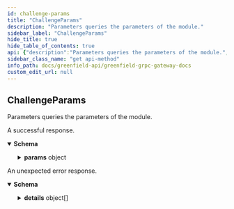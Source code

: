 ```yaml
---
id: challenge-params
title: "ChallengeParams"
description: "Parameters queries the parameters of the module."
sidebar_label: "ChallengeParams"
hide_title: true
hide_table_of_contents: true
api: {"description":"Parameters queries the parameters of the module.","operationId":"ChallengeParams","responses":{"200":{"description":"A successful response.","content":{"*/*":{"schema":{"type":"object","properties":{"params":{"description":"params holds all the parameters of this module.","type":"object","properties":{"challenge_count_per_block":{"type":"string","format":"uint64","description":"Challenges which will be emitted in each block, including user submitted or randomly triggered."},"challenge_keep_alive_period":{"type":"string","format":"uint64","description":"Challenges will be expired after the period, including user submitted or randomly triggered."},"slash_cooling_off_period":{"type":"string","format":"uint64","description":"The count of blocks to stand for the period in which the same storage and object info cannot be slashed again."},"slash_amount_size_rate":{"type":"string","description":"The slash coin amount will be calculated from the size of object info, and adjusted by this rate."},"slash_amount_min":{"type":"string","description":"The minimal slash amount."},"slash_amount_max":{"type":"string","description":"The maximum slash amount."},"reward_validator_ratio":{"type":"string","description":"The ratio of slash amount to reward all current validators."},"reward_submitter_ratio":{"type":"string","description":"The ratio of reward amount to reward attestation submitter."},"reward_submitter_threshold":{"type":"string","description":"The reward amount to submitter will be adjusted by the threshold."},"heartbeat_interval":{"type":"string","format":"uint64","description":"Heartbeat interval, based on challenge id, defines the frequency of heartbeat attestation."},"attestation_inturn_interval":{"type":"string","format":"uint64","description":"The time duration for each submitter to submit attestations in turn."},"attestation_kept_count":{"type":"string","format":"uint64","description":"The number of kept attested challenge ids, which can be queried by clients."},"sp_slash_max_amount":{"type":"string","description":"The max slash amount for a sp in a counting window."},"sp_slash_counting_window":{"type":"string","format":"uint64","description":"The number of blocks to count how much a sp had been slashed."}}}},"description":"QueryParamsResponse is response type for the Query/Params RPC method."}}}},"default":{"description":"An unexpected error response.","content":{"*/*":{"schema":{"type":"object","properties":{"error":{"type":"string"},"code":{"type":"integer","format":"int32"},"message":{"type":"string"},"details":{"type":"array","items":{"type":"object","properties":{"type_url":{"type":"string"},"value":{"type":"string","format":"byte"}}}}}}}}}},"tags":["Query"],"method":"get","path":"/greenfield/challenge/params","servers":[{"url":"https://gnfd-testnet-fullnode-tendermint-us.bnbchain.org"}],"info":{"title":"Greenfield - gRPC Gateway docs","description":"A REST interface for state queries","version":"1.0.0"},"postman":{"name":"ChallengeParams","description":{"content":"Parameters queries the parameters of the module.","type":"text/plain"},"url":{"path":["greenfield","challenge","params"],"host":["{{baseUrl}}"],"query":[],"variable":[]},"header":[{"key":"Accept","value":"*/*"}],"method":"GET"}}
sidebar_class_name: "get api-method"
info_path: docs/greenfield-api/greenfield-grpc-gateway-docs
custom_edit_url: null
---
```



## ChallengeParams



Parameters queries the parameters of the module.

<div><ApiTabs><TabItem label={"200"} value={"200"}><div>

A successful response.

</div><div><MimeTabs schemaType={"response"}><TabItem label={"*/*"} value={"*/*"}><SchemaTabs><TabItem label={"Schema"} value={"Schema"}><details style={{}} data-collapsed={false} open={true}><summary style={{"textAlign":"left"}}><strong>Schema</strong></summary><div style={{"textAlign":"left","marginLeft":"1rem"}}></div><ul style={{"marginLeft":"1rem"}}><SchemaItem collapsible={true} className={"schemaItem"}><details style={{}}><summary style={{}}><strong>params</strong><span style={{"opacity":"0.6"}}> object</span></summary><div style={{"marginLeft":"1rem"}}><div style={{"marginTop":".5rem","marginBottom":".5rem"}}>

params holds all the parameters of this module.

</div><SchemaItem collapsible={false} name={"challenge_count_per_block"} required={false} schemaName={"uint64"} qualifierMessage={undefined} schema={{"type":"string","format":"uint64","description":"Challenges which will be emitted in each block, including user submitted or randomly triggered."}}></SchemaItem><SchemaItem collapsible={false} name={"challenge_keep_alive_period"} required={false} schemaName={"uint64"} qualifierMessage={undefined} schema={{"type":"string","format":"uint64","description":"Challenges will be expired after the period, including user submitted or randomly triggered."}}></SchemaItem><SchemaItem collapsible={false} name={"slash_cooling_off_period"} required={false} schemaName={"uint64"} qualifierMessage={undefined} schema={{"type":"string","format":"uint64","description":"The count of blocks to stand for the period in which the same storage and object info cannot be slashed again."}}></SchemaItem><SchemaItem collapsible={false} name={"slash_amount_size_rate"} required={false} schemaName={"string"} qualifierMessage={undefined} schema={{"type":"string","description":"The slash coin amount will be calculated from the size of object info, and adjusted by this rate."}}></SchemaItem><SchemaItem collapsible={false} name={"slash_amount_min"} required={false} schemaName={"string"} qualifierMessage={undefined} schema={{"type":"string","description":"The minimal slash amount."}}></SchemaItem><SchemaItem collapsible={false} name={"slash_amount_max"} required={false} schemaName={"string"} qualifierMessage={undefined} schema={{"type":"string","description":"The maximum slash amount."}}></SchemaItem><SchemaItem collapsible={false} name={"reward_validator_ratio"} required={false} schemaName={"string"} qualifierMessage={undefined} schema={{"type":"string","description":"The ratio of slash amount to reward all current validators."}}></SchemaItem><SchemaItem collapsible={false} name={"reward_submitter_ratio"} required={false} schemaName={"string"} qualifierMessage={undefined} schema={{"type":"string","description":"The ratio of reward amount to reward attestation submitter."}}></SchemaItem><SchemaItem collapsible={false} name={"reward_submitter_threshold"} required={false} schemaName={"string"} qualifierMessage={undefined} schema={{"type":"string","description":"The reward amount to submitter will be adjusted by the threshold."}}></SchemaItem><SchemaItem collapsible={false} name={"heartbeat_interval"} required={false} schemaName={"uint64"} qualifierMessage={undefined} schema={{"type":"string","format":"uint64","description":"Heartbeat interval, based on challenge id, defines the frequency of heartbeat attestation."}}></SchemaItem><SchemaItem collapsible={false} name={"attestation_inturn_interval"} required={false} schemaName={"uint64"} qualifierMessage={undefined} schema={{"type":"string","format":"uint64","description":"The time duration for each submitter to submit attestations in turn."}}></SchemaItem><SchemaItem collapsible={false} name={"attestation_kept_count"} required={false} schemaName={"uint64"} qualifierMessage={undefined} schema={{"type":"string","format":"uint64","description":"The number of kept attested challenge ids, which can be queried by clients."}}></SchemaItem><SchemaItem collapsible={false} name={"sp_slash_max_amount"} required={false} schemaName={"string"} qualifierMessage={undefined} schema={{"type":"string","description":"The max slash amount for a sp in a counting window."}}></SchemaItem><SchemaItem collapsible={false} name={"sp_slash_counting_window"} required={false} schemaName={"uint64"} qualifierMessage={undefined} schema={{"type":"string","format":"uint64","description":"The number of blocks to count how much a sp had been slashed."}}></SchemaItem></div></details></SchemaItem></ul></details></TabItem><TabItem label={"Example (from schema)"} value={"Example (from schema)"}><ResponseSamples responseExample={"{\n  \"params\": {\n    \"challenge_count_per_block\": \"string\",\n    \"challenge_keep_alive_period\": \"string\",\n    \"slash_cooling_off_period\": \"string\",\n    \"slash_amount_size_rate\": \"string\",\n    \"slash_amount_min\": \"string\",\n    \"slash_amount_max\": \"string\",\n    \"reward_validator_ratio\": \"string\",\n    \"reward_submitter_ratio\": \"string\",\n    \"reward_submitter_threshold\": \"string\",\n    \"heartbeat_interval\": \"string\",\n    \"attestation_inturn_interval\": \"string\",\n    \"attestation_kept_count\": \"string\",\n    \"sp_slash_max_amount\": \"string\",\n    \"sp_slash_counting_window\": \"string\"\n  }\n}"} language={"json"}></ResponseSamples></TabItem></SchemaTabs></TabItem></MimeTabs></div></TabItem><TabItem label={"default"} value={"default"}><div>

An unexpected error response.

</div><div><MimeTabs schemaType={"response"}><TabItem label={"*/*"} value={"*/*"}><SchemaTabs><TabItem label={"Schema"} value={"Schema"}><details style={{}} data-collapsed={false} open={true}><summary style={{"textAlign":"left"}}><strong>Schema</strong></summary><div style={{"textAlign":"left","marginLeft":"1rem"}}></div><ul style={{"marginLeft":"1rem"}}><SchemaItem collapsible={false} name={"error"} required={false} schemaName={"string"} qualifierMessage={undefined} schema={{"type":"string"}}></SchemaItem><SchemaItem collapsible={false} name={"code"} required={false} schemaName={"int32"} qualifierMessage={undefined} schema={{"type":"integer","format":"int32"}}></SchemaItem><SchemaItem collapsible={false} name={"message"} required={false} schemaName={"string"} qualifierMessage={undefined} schema={{"type":"string"}}></SchemaItem><SchemaItem collapsible={true} className={"schemaItem"}><details style={{}}><summary style={{}}><strong>details</strong><span style={{"opacity":"0.6"}}> object[]</span></summary><div style={{"marginLeft":"1rem"}}><li><div style={{"fontSize":"var(--ifm-code-font-size)","opacity":"0.6","marginLeft":"-.5rem","paddingBottom":".5rem"}}>Array [</div></li><SchemaItem collapsible={false} name={"type_url"} required={false} schemaName={"string"} qualifierMessage={undefined} schema={{"type":"string"}}></SchemaItem><SchemaItem collapsible={false} name={"value"} required={false} schemaName={"byte"} qualifierMessage={undefined} schema={{"type":"string","format":"byte"}}></SchemaItem><li><div style={{"fontSize":"var(--ifm-code-font-size)","opacity":"0.6","marginLeft":"-.5rem"}}>]</div></li></div></details></SchemaItem></ul></details></TabItem><TabItem label={"Example (from schema)"} value={"Example (from schema)"}><ResponseSamples responseExample={"{\n  \"error\": \"string\",\n  \"code\": 0,\n  \"message\": \"string\",\n  \"details\": [\n    {\n      \"type_url\": \"string\",\n      \"value\": \"string\"\n    }\n  ]\n}"} language={"json"}></ResponseSamples></TabItem></SchemaTabs></TabItem></MimeTabs></div></TabItem></ApiTabs></div>
      